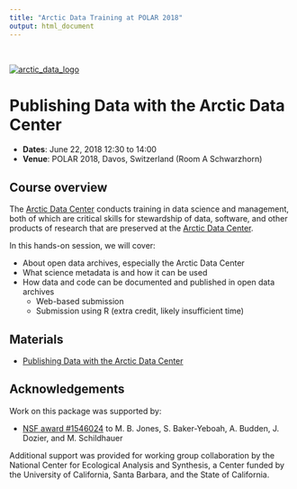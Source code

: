```yaml
---
title: "Arctic Data Training at POLAR 2018"
output: html_document
---
```

<br>

[![arctic_data_logo](arctic-data-center.png)](https://arcticdata.io)

# Publishing Data with the Arctic Data Center

- **Dates**: June 22, 2018 12:30 to 14:00
- **Venue**: POLAR 2018, Davos, Switzerland (Room A Schwarzhorn)

## Course overview

The [Arctic Data Center](https://arcticdata.io) conducts training in data science and management,
both of which are critical skills for stewardship of data, software, and other
products of research that are preserved at the [Arctic Data Center](https://arcticdata.io).

In this hands-on session, we will cover:

- About open data archives, especially the Arctic Data Center
- What science metadata is and how it can be used
- How data and code can be documented and published in open data archives
    - Web-based submission
    - Submission using R (extra credit, likely insufficient time)

## Materials

- [Publishing Data with the Arctic Data Center](materials/data-submission/data-documentation-and-publishing.html)

## Acknowledgements
Work on this package was supported by:

- [NSF award #1546024](http://www.nsf.gov/awardsearch/showAward?AWD_ID=1546024) to M. B. Jones, S. Baker-Yeboah, A. Budden, J. Dozier, and M. Schildhauer

Additional support was provided for working group collaboration by the National Center for Ecological Analysis and Synthesis, a Center funded by the University of California, Santa Barbara, and the State of California.


